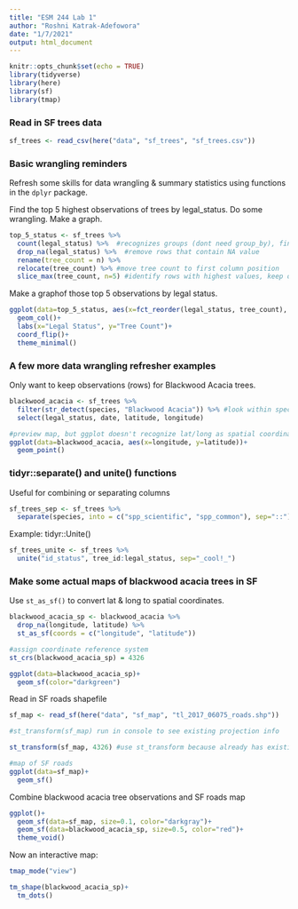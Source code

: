 ```yaml
---
title: "ESM 244 Lab 1"
author: "Roshni Katrak-Adefowora"
date: "1/7/2021"
output: html_document
---
```


```r
knitr::opts_chunk$set(echo = TRUE)
library(tidyverse)
library(here)
library(sf)
library(tmap)
```

### Read in SF trees data

```r
sf_trees <- read_csv(here("data", "sf_trees", "sf_trees.csv"))
```

### Basic wrangling reminders

Refresh some skills for data wrangling & summary statistics using functions in the `dplyr` package.

Find the top 5 highest observations of trees by legal_status. Do some wrangling. Make a graph.

```r
top_5_status <- sf_trees %>% 
  count(legal_status) %>%  #recognizes groups (dont need group_by), finds counts (replaces n function), puts in table (replaces summarize)
  drop_na(legal_status) %>%  #remove rows that contain NA value
  rename(tree_count = n) %>% 
  relocate(tree_count) %>% #move tree count to first column position
  slice_max(tree_count, n=5) #identify rows with highest values, keep only 5
```

Make a graphof those top 5 observations by legal status.

```r
ggplot(data=top_5_status, aes(x=fct_reorder(legal_status, tree_count), y=tree_count))+ #order bars by tree count
  geom_col()+
  labs(x="Legal Status", y="Tree Count")+
  coord_flip()+
  theme_minimal()
```

### A few more data wrangling refresher examples

Only want to keep observations (rows) for Blackwood Acacia trees.

```r
blackwood_acacia <- sf_trees %>% 
  filter(str_detect(species, "Blackwood Acacia")) %>% #look within species variable for specific "Blackwood Acacia" string
  select(legal_status, date, latitude, longitude)

#preview map, but ggplot doesn't recognize lat/long as spatial coordinates
ggplot(data=blackwood_acacia, aes(x=longitude, y=latitude))+
  geom_point()
```

### tidyr::separate() and unite() functions

Useful for combining or separating columns

```r
sf_trees_sep <- sf_trees %>% 
  separate(species, into = c("spp_scientific", "spp_common"), sep="::")
```

Example: tidyr::Unite()

```r
sf_trees_unite <- sf_trees %>% 
  unite("id_status", tree_id:legal_status, sep="_cool!_")
```

### Make some actual maps of blackwood acacia trees in SF

Use `st_as_sf()` to convert lat & long to spatial coordinates.

```r
blackwood_acacia_sp <- blackwood_acacia %>% 
  drop_na(longitude, latitude) %>% 
  st_as_sf(coords = c("longitude", "latitude"))

#assign coordinate reference system
st_crs(blackwood_acacia_sp) = 4326

ggplot(data=blackwood_acacia_sp)+
  geom_sf(color="darkgreen")
```

Read in SF roads shapefile

```r
sf_map <- read_sf(here("data", "sf_map", "tl_2017_06075_roads.shp"))

#st_transform(sf_map) run in console to see existing projection info

st_transform(sf_map, 4326) #use st_transform because already has existing CRS

#map of SF roads
ggplot(data=sf_map)+
  geom_sf()
```

Combine blackwood acacia tree observations and SF roads map

```r
ggplot()+
  geom_sf(data=sf_map, size=0.1, color="darkgray")+
  geom_sf(data=blackwood_acacia_sp, size=0.5, color="red")+
  theme_void()
```

Now an interactive map:

```r
tmap_mode("view")

tm_shape(blackwood_acacia_sp)+
  tm_dots()
```


